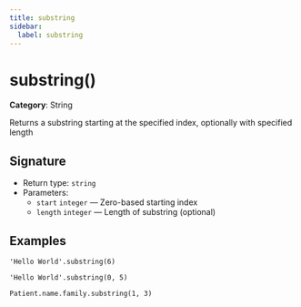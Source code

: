 ```yaml
---
title: substring
sidebar:
  label: substring
---
```


# substring()

**Category**: String

Returns a substring starting at the specified index, optionally with specified length

## Signature

- Return type: `string`
- Parameters:
  - `start` `integer` — Zero-based starting index
  - `length` `integer` — Length of substring (optional)

## Examples

```fhirpath
'Hello World'.substring(6)
```

```fhirpath
'Hello World'.substring(0, 5)
```

```fhirpath
Patient.name.family.substring(1, 3)
```

